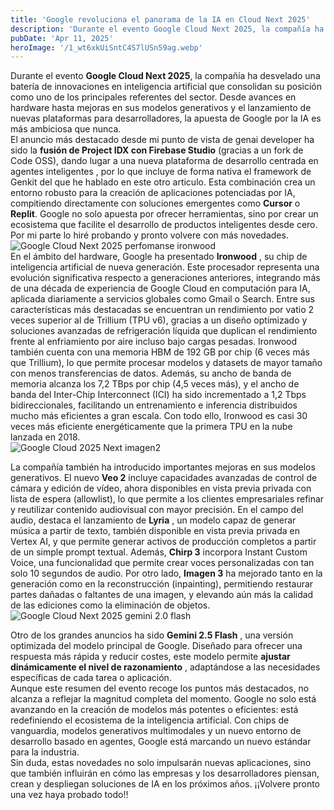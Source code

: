 ```yaml
---
title: 'Google revoluciona el panorama de la IA en Cloud Next 2025'
description: 'Durante el evento Google Cloud Next 2025, la compañía ha desvelado una batería de innovaciones en inteligencia artificial que consolidan su posición como uno de los principales referentes del sector…'
pubDate: 'Apr 11, 2025'
heroImage: '/1_wt6xkUiSntC4S7lUSn59ag.webp'
---
```

Durante el evento **Google Cloud Next 2025**, la compañía ha desvelado una batería de innovaciones en inteligencia artificial que consolidan su posición como uno de los principales referentes del sector. Desde avances en hardware hasta mejoras en sus modelos generativos y el lanzamiento de nuevas plataformas para desarrolladores, la apuesta de Google por la IA es más ambiciosa que nunca.
<br/>
El anuncio más destacado desde mi punto de vista de genai developer ha sido la **fusión de Project IDX con Firebase Studio** (gracias a un fork de Code OSS), dando lugar a una nueva plataforma de desarrollo centrada en agentes inteligentes , por lo que incluye de forma nativa el framework de Genkit del que he hablado en este otro articulo. Esta combinación crea un entorno robusto para la creación de aplicaciones potenciadas por IA, compitiendo directamente con soluciones emergentes como **Cursor** o **Replit**. Google no solo apuesta por ofrecer herramientas, sino por crear un ecosistema que facilite el desarrollo de productos inteligentes desde cero. Por mi parte lo hiré probando y pronto volvere con más novedades.
<br/>
<img src="/1_MPAGk5K_GnB0x1K_K9otDQ.webp" alt="Google Cloud Next 2025 perfomanse ironwood"  class="w-full max-w-7xl mx-auto h-auto rounded-lg shadow" loading="lazy" /><br/>
En el ámbito del hardware, Google ha presentado **Ironwood** , su chip de inteligencia artificial de nueva generación. Este procesador representa una evolución significativa respecto a generaciones anteriores, integrando más de una década de experiencia de Google Cloud en computación para IA, aplicada diariamente a servicios globales como Gmail o Search. Entre sus características más destacadas se encuentran un rendimiento por vatio 2 veces superior al de Trillium (TPU v6), gracias a un diseño optimizado y soluciones avanzadas de refrigeración líquida que duplican el rendimiento frente al enfriamiento por aire incluso bajo cargas pesadas. Ironwood también cuenta con una memoria HBM de 192 GB por chip (6 veces más que Trillium), lo que permite procesar modelos y datasets de mayor tamaño con menos transferencias de datos. Además, su ancho de banda de memoria alcanza los 7,2 TBps por chip (4,5 veces más), y el ancho de banda del Inter-Chip Interconnect (ICI) ha sido incrementado a 1,2 Tbps bidireccionales, facilitando un entrenamiento e inferencia distribuidos mucho más eficientes a gran escala. Con todo ello, Ironwood es casi 30 veces más eficiente energéticamente que la primera TPU en la nube lanzada en 2018.
<br/>
<img src="/1_-BdSwFQws_pQt6nXf6gtrA.webp" alt="Google Cloud 2025 Next imagen2"  class="w-full max-w-7xl mx-auto h-auto rounded-lg shadow" loading="lazy" /><br/>

La compañía también ha introducido importantes mejoras en sus modelos generativos. El nuevo **Veo 2**  incluye capacidades avanzadas de control de cámara y edición de vídeo, ahora disponibles en vista previa privada con lista de espera (allowlist), lo que permite a los clientes empresariales refinar y reutilizar contenido audiovisual con mayor precisión. En el campo del audio, destaca el lanzamiento de **Lyria** , un modelo capaz de generar música a partir de texto, también disponible en vista previa privada en Vertex AI, y que permite generar activos de producción completos a partir de un simple prompt textual. Además, **Chirp 3**  incorpora Instant Custom Voice, una funcionalidad que permite crear voces personalizadas con tan solo 10 segundos de audio. Por otro lado, **Imagen 3** ha mejorado tanto en la generación como en la reconstrucción (inpainting), permitiendo restaurar partes dañadas o faltantes de una imagen, y elevando aún más la calidad de las ediciones como la eliminación de objetos.
<br/>
<img src="/1_zVT_UUqpKoJp2yc7sRQRTA.webp" alt="Google Cloud Next 2025 gemini 2.0 flash"  class="w-full max-w-7xl mx-auto h-auto rounded-lg shadow" loading="lazy" /><br/>

Otro de los grandes anuncios ha sido **Gemini 2.5 Flash** , una versión optimizada del modelo principal de Google. Diseñado para ofrecer una respuesta más rápida y reducir costes, este modelo permite **ajustar dinámicamente el nivel de razonamiento** , adaptándose a las necesidades específicas de cada tarea o aplicación.
<br/>
Aunque este resumen del evento recoge los puntos más destacados, no alcanza a reflejar la magnitud completa del momento. Google no solo está avanzando en la creación de modelos más potentes o eficientes: está redefiniendo el ecosistema de la inteligencia artificial. Con chips de vanguardia, modelos generativos multimodales y un nuevo entorno de desarrollo basado en agentes, Google está marcando un nuevo estándar para la industria.
<br/>
Sin duda, estas novedades no solo impulsarán nuevas aplicaciones, sino que también influirán en cómo las empresas y los desarrolladores piensan, crean y despliegan soluciones de IA en los próximos años. ¡¡Volvere pronto una vez haya probado todo!!